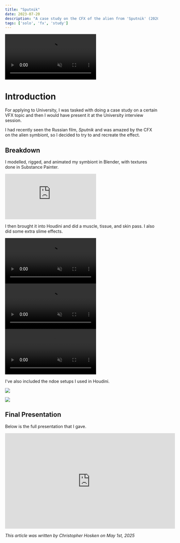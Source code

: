 ```yaml
---
title: "Sputnik"
date: 2023-07-20
description: "A case study on the CFX of the alien from 'Sputnik' (2020)."
tags: ['solo', 'fx', 'study']
---
```


<div class="video-container">
    <video controls muted>
    <source src="/blog/sputnik/final_render.mov" type="video/mp4"/>
    </video>
</div>

# Introduction

For applying to University, I was tasked with doing a case study on a certain VFX topic and then I would have present it at the University interview session.

I had recently seen the Russian film, *Sputnik* and was amazed by the CFX on the alien symbiont, so I decided to try to and recreate the effect.

## Breakdown
I modelled, rigged, and animated my symbiont in Blender, with textures done in Substance Painter. 

<div class="video-container"> <iframe title="Sputnik Symbont" frameborder="0" allowfullscreen mozallowfullscreen="true" webkitallowfullscreen="true" allow="autoplay; fullscreen; xr-spatial-tracking" xr-spatial-tracking execution-while-out-of-viewport execution-while-not-rendered web-share src="https://sketchfab.com/models/86d0f53cc6094d2da615947af39fcd99/embed"> </iframe> 
</div>

I then brought it into Houdini and did a muscle, tissue, and skin pass. I also did some extra slime effects.

<div class="video-container">
    <video controls muted>
    <source src="/blog/sputnik/00_bone_anim.mp4" type="video/mp4"/>
    </video>
</div>

<div class="video-container">
    <video controls muted>
    <source src="/blog/sputnik/02_muscle_sim.mp4" type="video/mp4"/>
    </video>
</div>

<div class="video-container">
    <video controls muted>
    <source src="/blog/sputnik/03_tissue_sim.mp4" type="video/mp4"/>
    </video>
</div>

I've also included the ndoe setups I used in Houdini.

![](/blog/sputnik/houdini_file.png)

![](/blog/sputnik/houdini_fx_file.png)

## Final Presentation

Below is the full presentation that I gave.

<div class="video-container">
<iframe width="560" height="315" src="https://www.youtube.com/embed/j-NHHUyZN-g?si=_CKWlDziEclZgpP5" title="YouTube video player" frameborder="0" allow="accelerometer; autoplay; clipboard-write; encrypted-media; gyroscope; picture-in-picture; web-share" referrerpolicy="strict-origin-when-cross-origin" allowfullscreen></iframe>
</div>

*This article was written by Christopher Hosken on May 1st, 2025*